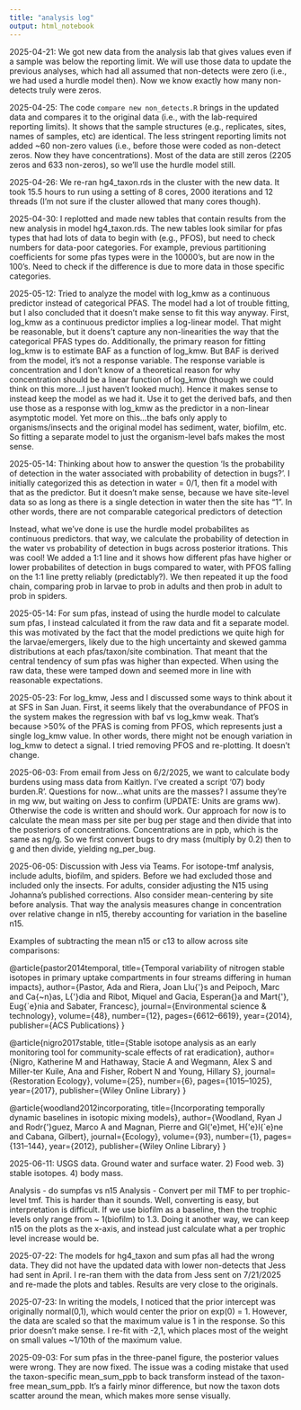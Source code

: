 ```yaml
---
title: "analysis log"
output: html_notebook
---
```


2025-04-21: We got new data from the analysis lab that gives values even if a sample was below the reporting limit. We will use those data to update the previous analyses, which had all assumed that non-detects were zero (i.e., we had used a hurdle model then). Now we know exactly how many non-detects truly were zeros.

2025-04-25: The code `compare new non_detects.R` brings in the updated data and compares it to the original data (i.e., with the lab-required reporting limits). It shows that the sample structures (e.g., replicates, sites, names of samples, etc) are identical. The less stringent reporting limits not added ~60 non-zero values (i.e., before those were coded as non-detect zeros. Now they have concentrations). Most of the data are still zeros (2205 zeros and 633 non-zeros), so we'll use the hurdle model still.

2025-04-26: We re-ran hg4_taxon.rds in the cluster with the new data. It took 15.5 hours to run using a setting of 8 cores, 2000 iterations and 12 threads (I'm not sure if the cluster allowed that many cores though).

2025-04-30: I replotted and made new tables that contain results from the new analysis in model hg4_taxon.rds. The new tables look similar for pfas types that had lots of data to begin with (e.g., PFOS), but need to check numbers for data-poor categories. For example, previous partitioning coefficients for some pfas types were in the 10000's, but are now in the 100's. Need to check if the difference is due to more data in those specific categories.

2025-05-12: Tried to analyze the model with log_kmw as a continuous predictor instead of categorical PFAS. The model had a lot of trouble fitting, but I also concluded that it doesn't make sense to fit this way anyway. First, log_kmw as a continuous predictor implies a log-linear model. That might be reasonable, but it doens't capture any non-linearities the way that the categorical PFAS types do. Additionally, the primary reason for fitting log_kmw is to estimate BAF as a function of log_kmw. But BAF is derived from the model, it's not a response variable. The response variable is concentration and I don't know of a theoretical reason for why concentration should be a linear function of log_kmw (though we could think on this more...I just haven't looked much). Hence it makes sense to instead keep the model as we had it. Use it to get the derived bafs, and then use those as a response with log_kmw as the predictor in a non-linear asymptotic model. Yet more on this...the bafs only apply to organisms/insects and the original model has sediment, water, biofilm, etc. So fitting a separate model to just the organism-level bafs makes the most sense.

2025-05-14: Thinking about how to answer the question 'Is the probability of detection in the water associated with probability of detection in bugs?'. I initially categorized this as detection in water = 0/1, then fit a model with that as the predictor. But it doesn't make sense, because we have site-level data so as long as there is a single detection in water then the site has "1". In other words, there are not comparable categorical predictors of detection

Instead, what we've done is use the hurdle model probabilites as continuous predictors. that way, we calculate the probability of detection in the water vs probability of detection in bugs across posterior itrations. This was cool! We added a 1:1 line and it shows how different pfas have higher or lower probabilites of detection in bugs compared to water, with PFOS falling on the 1:1 line pretty reliably (predictably?). We then repeated it up the food chain, comparing prob in larvae to prob in adults and then prob in adult to prob in spiders. 

2025-05-14: For sum pfas, instead of using the hurdle model to calculate sum pfas, I instead calculated it from the raw data and fit a separate model. this was motivated by the fact that the model predictions we quite high for the larvae/emergers, likely due to the high uncertainty and skewed gamma distributions at each pfas/taxon/site combination. That meant that the central tendency of sum pfas was higher than expected. When using the raw data, these were tamped down and seemed more in line with reasonable expectations.

2025-05-23: For log_kmw, Jess and I discussed some ways to think about it at SFS in San Juan. First, it seems likely that the overabundance of PFOS in the system makes the regression with baf vs log_kmw weak. That's because >50% of the PFAS is coming from PFOS, which represents just a single log_kmw value. In other words, there might not be enough variation in log_kmw to detect a signal. I tried removing PFOS and re-plotting. It doesn't change.

2025-06-03: From email from Jess on 6/2/2025, we want to calculate body burdens using mass data from Kaitlyn. I've created a script '07) body burden.R'. Questions for now...what units are the masses? I assume they're in mg ww, but waiting on Jess to confirm (UPDATE: Units are grams ww). Otherwise the code is written and should work. Our approach for now is to calculate the mean mass per site per bug per stage and then divide that into the posteriors of concentrations. Concentrations are in ppb, which is the same as ng/g. So we first convert bugs to dry mass (multiply by 0.2) then to g and then divide, yielding ng_per_bug.

2025-06-05: Discussion with Jess via Teams. For isotope-tmf analysis, include adults, biofilm, and spiders. Before we had excluded those and included only the insects. For adults, consider adjusting the N15 using Johanna's published corrections. Also consider mean-centering by site before analysis. That way the analysis measures change in concentration over relative change in n15, thereby accounting for variation in the baseline n15.

Examples of subtracting the mean n15 or c13 to allow across site comparisons:

@article{pastor2014temporal,
  title={Temporal variability of nitrogen stable isotopes in primary uptake compartments in four streams differing in human impacts},
  author={Pastor, Ada and Riera, Joan Llu{\'\i}s and Peipoch, Marc and Ca{\~n}as, L{\'\i}dia and Ribot, Miquel and Gacia, Esperan{\c{c}}a and Mart{\'\i}, Eug{\`e}nia and Sabater, Francesc},
  journal={Environmental science \& technology},
  volume={48},
  number={12},
  pages={6612--6619},
  year={2014},
  publisher={ACS Publications}
}

@article{nigro2017stable,
  title={Stable isotope analysis as an early monitoring tool for community-scale effects of rat eradication},
  author={Nigro, Katherine M and Hathaway, Stacie A and Wegmann, Alex S and Miller-ter Kuile, Ana and Fisher, Robert N and Young, Hillary S},
  journal={Restoration Ecology},
  volume={25},
  number={6},
  pages={1015--1025},
  year={2017},
  publisher={Wiley Online Library}
}

@article{woodland2012incorporating,
  title={Incorporating temporally dynamic baselines in isotopic mixing models},
  author={Woodland, Ryan J and Rodr{\'\i}guez, Marco A and Magnan, Pierre and Gl{\'e}met, H{\'e}l{\`e}ne and Cabana, Gilbert},
  journal={Ecology},
  volume={93},
  number={1},
  pages={131--144},
  year={2012},
  publisher={Wiley Online Library}
}


2025-06-11: USGS data. Ground water and surface water. 2) Food web. 3) stable isotopes. 4) body mass.

Analysis - do sumpfas vs n15
Analysis - Convert per mil TMF to per trophic-level tmf. This is harder than it sounds. Well, converting is easy, but interpretation is difficult. If we use biofilm as a baseline, then the trophic levels only range from ~ 1(biofilm) to 1.3. Doing it another way, we can keep n15 on the plots as the x-axis, and instead just calculate what a per trophic level increase would be.

2025-07-22: The models for hg4_taxon and sum pfas all had the wrong data. They did not have the updated data with lower non-detects that Jess had sent in April. I re-ran them with the data from Jess sent on 7/21/2025 and re-made the plots and tables. Results are very close to the originals.

2025-07-23: In writing the models, I noticed that the prior intercept was originally normal(0,1), which would center the prior on exp(0) = 1. However, the data are scaled so that the maximum value is 1 in the response. So this prior doesn't make sense. I re-fit with -2,1, which places most of the weight on small values ~1/10th of the maximum value. 

2025-09-03: For sum pfas in the three-panel figure, the posterior values were wrong. They are now fixed. The issue was a coding mistake that used the taxon-specific mean_sum_ppb to back transform instead of the taxon-free mean_sum_ppb. It's a fairly minor difference, but now the taxon dots scatter around the mean, which makes more sense visually.